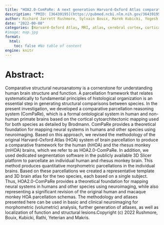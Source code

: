 ```yaml
---
title: "HOA2.0-ComPaRe: A next generation Harvard-Oxford Atlas comparative parcellation reasoning method for human and macaque individual brain parcellation and atlases of the cerebral cortex"
description: "PMID: [36439195](https://pubmed.ncbi.nlm.nih.gov/36439195/){target='_blank'}    DOI: [10.3389/fnana.2022.1035420](https://doi.org/10.3389/fnana.2022.1035420){target='_blank'}"
author: Richard Jarrett Rushmore, Sylvain Bouix, Marek Kubicki, Yogesh Rathi, Edward Yeterian, Nikos Makris
date: "2022-00-00"
categories: [Harvard-Oxford Atlas, MRI, atlas, cerebral cortex, cortical parcellation, macaque]
#image: map.jpg
format:
  html:
    toc: false #No table of content
engine: knitr
---
```


# Abstract:

Comparative structural neuroanatomy is a cornerstone for understanding human brain structure and function. A parcellation framework that relates systematically to fundamental principles of histological organization is an essential step in generating structural comparisons between species. In the present investigation, we developed a comparative parcellation reasoning system (ComPaRe), which is a formal ontological system in human and non-human primate brains based on the cortical cytoarchitectonic mapping used for both species as detailed by Brodmann. ComPaRe provides a theoretical foundation for mapping neural systems in humans and other species using neuroimaging. Based on this approach, we revised the methodology of the original Harvard-Oxford Atlas (HOA) system of brain parcellation to produce a comparative framework for the human (hHOA) and the rhesus monkey (mHOA) brains, which we refer to as HOA2.0-ComPaRe. In addition, we used dedicated segmentation software in the publicly available 3D Slicer platform to parcellate an individual human and rhesus monkey brain. This method produces quantitative morphometric parcellations in the individual brains. Based on these parcellations we created a representative template and 3D brain atlas for the two species, each based on a single subject. Thus, HOA2.0-ComPaRe provides a theoretical foundation for mapping neural systems in humans and other species using neuroimaging, while also representing a significant revision of the original human and macaque monkey HOA parcellation schemas. The methodology and atlases presented here can be used in basic and clinical neuroimaging for morphometric (volumetric) analysis, further generation of atlases, as well as localization of function and structural lesions.Copyright (c) 2022 Rushmore, Bouix, Kubicki, Rathi, Yeterian and Makris.
        